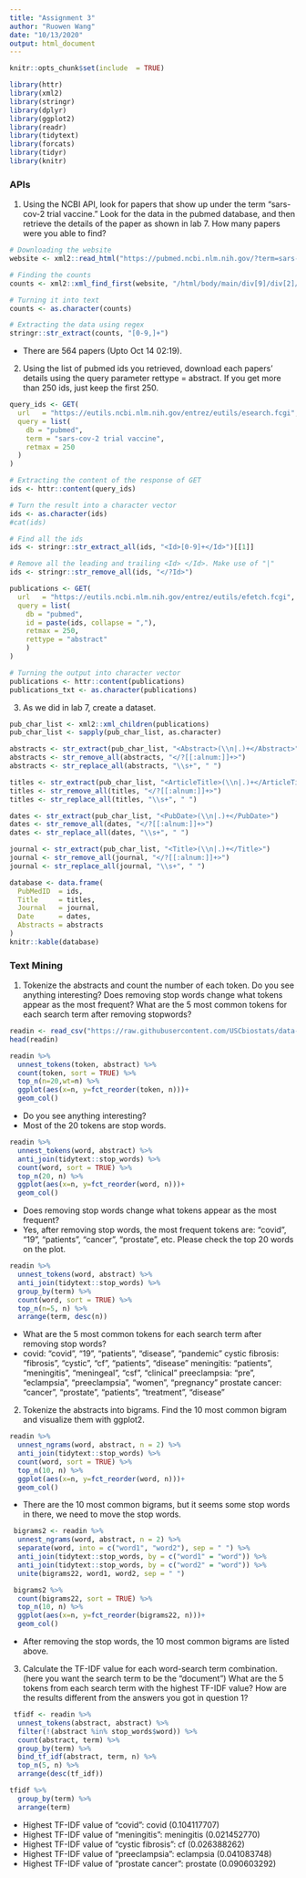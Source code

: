 ```yaml
---
title: "Assignment 3"
author: "Ruowen Wang"
date: "10/13/2020"
output: html_document
---
```


```r
knitr::opts_chunk$set(include  = TRUE)
```

```r
library(httr)
library(xml2)
library(stringr)
library(dplyr)
library(ggplot2)
library(readr)
library(tidytext)
library(forcats)
library(tidyr)
library(knitr)
```

### APIs

1. Using the NCBI API, look for papers that show up under the term "sars-cov-2 trial vaccine." Look for the data in the pubmed database, and then retrieve the details of the paper as shown in lab 7. How many papers were you able to find?

```r
# Downloading the website
website <- xml2::read_html("https://pubmed.ncbi.nlm.nih.gov/?term=sars-cov-2+trial+vaccine")

# Finding the counts
counts <- xml2::xml_find_first(website, "/html/body/main/div[9]/div[2]/div[2]/div[1]/span")

# Turning it into text
counts <- as.character(counts)

# Extracting the data using regex
stringr::str_extract(counts, "[0-9,]+")
```

- There are 564 papers (Upto Oct 14 02:19).

2. Using the list of pubmed ids you retrieved, download each papers’ details using the query parameter rettype = abstract. If you get more than 250 ids, just keep the first 250.

```r
query_ids <- GET(
  url   = "https://eutils.ncbi.nlm.nih.gov/entrez/eutils/esearch.fcgi",
  query = list(
    db = "pubmed",
    term = "sars-cov-2 trial vaccine",
    retmax = 250
  )
)

# Extracting the content of the response of GET
ids <- httr::content(query_ids)

# Turn the result into a character vector
ids <- as.character(ids)
#cat(ids)

# Find all the ids 
ids <- stringr::str_extract_all(ids, "<Id>[0-9]+</Id>")[[1]]

# Remove all the leading and trailing <Id> </Id>. Make use of "|"
ids <- stringr::str_remove_all(ids, "</?Id>")
```

```r
publications <- GET(
  url   = "https://eutils.ncbi.nlm.nih.gov/entrez/eutils/efetch.fcgi",
  query = list(
    db = "pubmed",
    id = paste(ids, collapse = ","),
    retmax = 250,
    rettype = "abstract"
    )
)

# Turning the output into character vector
publications <- httr::content(publications)
publications_txt <- as.character(publications)
```

3. As we did in lab 7, create a dataset.

```r
pub_char_list <- xml2::xml_children(publications)
pub_char_list <- sapply(pub_char_list, as.character)
```

```r
abstracts <- str_extract(pub_char_list, "<Abstract>(\\n|.)+</Abstract>")
abstracts <- str_remove_all(abstracts, "</?[[:alnum:]]+>")
abstracts <- str_replace_all(abstracts, "\\s+", " ")
```

```r
titles <- str_extract(pub_char_list, "<ArticleTitle>(\\n|.)+</ArticleTitle>")
titles <- str_remove_all(titles, "</?[[:alnum:]]+>")
titles <- str_replace_all(titles, "\\s+", " ")
```

```r
dates <- str_extract(pub_char_list, "<PubDate>(\\n|.)+</PubDate>")
dates <- str_remove_all(dates, "</?[[:alnum:]]+>")
dates <- str_replace_all(dates, "\\s+", " ")
```

```r
journal <- str_extract(pub_char_list, "<Title>(\\n|.)+</Title>")
journal <- str_remove_all(journal, "</?[[:alnum:]]+>")
journal <- str_replace_all(journal, "\\s+", " ")
```

```r
database <- data.frame(
  PubMedID  = ids,
  Title     = titles,
  Journal   = journal,
  Date      = dates,
  Abstracts = abstracts
)
knitr::kable(database)
```


### Text Mining

1. Tokenize the abstracts and count the number of each token. Do you see anything interesting? Does removing stop words change what tokens appear as the most frequent? What are the 5 most common tokens for each search term after removing stopwords?

```r
readin <- read_csv("https://raw.githubusercontent.com/USCbiostats/data-science-data/master/03_pubmed/pubmed.csv")
head(readin)
```

```r
readin %>%
  unnest_tokens(token, abstract) %>%
  count(token, sort = TRUE) %>%
  top_n(n=20,wt=n) %>%
  ggplot(aes(x=n, y=fct_reorder(token, n)))+
  geom_col()
```

- Do you see anything interesting? 
- Most of the 20 tokens are stop words.

```r
readin %>%
  unnest_tokens(word, abstract) %>%
  anti_join(tidytext::stop_words) %>%
  count(word, sort = TRUE) %>%
  top_n(20, n) %>%
  ggplot(aes(x=n, y=fct_reorder(word, n)))+
  geom_col()
```

- Does removing stop words change what tokens appear as the most frequent? 
- Yes, after removing stop words, the most frequent tokens are: "covid", "19", "patients", "cancer", "prostate", etc. Please check the top 20 words on the plot.

```r
readin %>%
  unnest_tokens(word, abstract) %>%
  anti_join(tidytext::stop_words) %>%
  group_by(term) %>%
  count(word, sort = TRUE) %>%
  top_n(n=5, n) %>%
  arrange(term, desc(n))
```

- What are the 5 most common tokens for each search term after removing stop words?
- covid: "covid", "19", "patients", "disease", "pandemic"
  cystic fibrosis: "fibrosis", "cystic", "cf", "patients", "disease"
  meningitis: "patients", "meningitis", "meningeal", "csf", "clinical"
  preeclampsia: "pre", "eclampsia", "preeclampsia", "women", "pregnancy"
  prostate cancer: "cancer", "prostate", "patients", "treatment", "disease"

2. Tokenize the abstracts into bigrams. Find the 10 most common bigram and visualize them with ggplot2.

```r
readin %>%
  unnest_ngrams(word, abstract, n = 2) %>%
  anti_join(tidytext::stop_words) %>%
  count(word, sort = TRUE) %>%
  top_n(10, n) %>%
  ggplot(aes(x=n, y=fct_reorder(word, n)))+
  geom_col()
```

- There are the 10 most common bigrams, but it seems some stop words in there, we need to move the stop words.

```r
 bigrams2 <- readin %>%
  unnest_ngrams(word, abstract, n = 2) %>%
  separate(word, into = c("word1", "word2"), sep = " ") %>%
  anti_join(tidytext::stop_words, by = c("word1" = "word")) %>%
  anti_join(tidytext::stop_words, by = c("word2" = "word")) %>%
  unite(bigrams22, word1, word2, sep = " ")

 bigrams2 %>%
  count(bigrams22, sort = TRUE) %>%
  top_n(10, n) %>%
  ggplot(aes(x=n, y=fct_reorder(bigrams22, n)))+
  geom_col()
```

- After removing the stop words, the 10 most common bigrams are listed above.

3. Calculate the TF-IDF value for each word-search term combination. (here you want the search term to be the “document”) What are the 5 tokens from each search term with the highest TF-IDF value? How are the results different from the answers you got in question 1?

```r
 tfidf <- readin %>%
  unnest_tokens(abstract, abstract) %>%
  filter(!(abstract %in% stop_words$word)) %>%
  count(abstract, term) %>%
  group_by(term) %>%
  bind_tf_idf(abstract, term, n) %>%
  top_n(5, n) %>%
  arrange(desc(tf_idf))

tfidf %>%
  group_by(term) %>%
  arrange(term)
```

- Highest TF-IDF value of "covid": covid (0.104117707)
- Highest TF-IDF value of "meningitis": meningitis (0.021452770)
- Highest TF-IDF value of "cystic fibrosis": cf (0.026388262)
- Highest TF-IDF value of "preeclampsia": eclampsia (0.041083748)
- Highest TF-IDF value of "prostate cancer": prostate (0.090603292)

